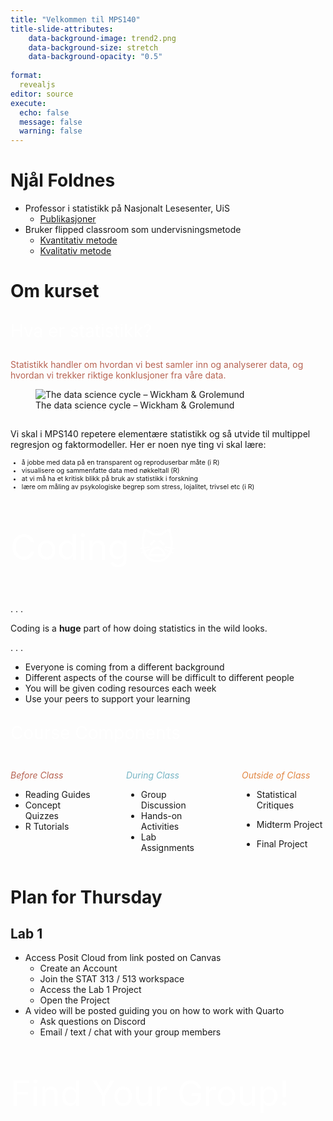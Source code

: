 ```yaml
---
title: "Velkommen til MPS140"
title-slide-attributes:
    data-background-image: trend2.png
    data-background-size: stretch
    data-background-opacity: "0.5"
    
format: 
  revealjs
editor: source
execute: 
  echo: false
  message: false
  warning: false
---
```


# Njål Foldnes

-   Professor i statistikk på Nasjonalt Lesesenter, UiS
    -   [Publikasjoner](https://scholar.google.no/citations?user=KgBUXhUAAAAJ&hl=no)
-   Bruker flipped classroom som undervisningsmetode
    -   [Kvantitativ metode](https://journals.sagepub.com/doi/full/10.1177/1469787415616726) 
    -   [Kvalitativ metode](https://www.tandfonline.com/doi/full/10.1080/13562517.2017.1379481)

# Om kurset

## 

::: {style="font-size: 2em; color: #FFFFFF;"}
Hva er statistikk?
:::

::: {style="color: #b76352;"}
Statistikk handler om hvordan vi best samler inn og analyserer data, og hvordan vi trekker riktige konklusjoner fra våre data.
:::

![The data science cycle -- Wickham & Grolemund](../images/transform.png)

## 

Vi skal i MPS140 repetere elementære statistikk og så utvide til multippel regresjon og faktormodeller. Her er noen nye ting vi skal lære:

::: {style="font-size: 0.75em;"}
-   å jobbe med data på en transparent og reproduserbar måte (i R)
-   visualisere og sammenfatte data med nøkkeltall (R)
-   at vi må ha et kritisk blikk på bruk av statistikk i forskning
-   lære om måling av psykologiske begrep som stress, lojalitet, trivsel etc (i R)
:::

## 

::: {style="font-size: 4em; color: #FFFFFF;"}
Coding 🙀
:::

. . .

Coding is a **huge** part of how doing statistics in the wild looks.

. . .

-   Everyone is coming from a different background
-   Different aspects of the course will be difficult to different people
-   You will be given coding resources each week
-   Use your peers to support your learning

## 

::: {style="font-size: 2em; color: #FFFFFF;"}
Course Components
:::

::: columns
::: {.column width="30%"}
::: {style="color: #b76352;"}
*Before Class*
:::

-   Reading Guides
-   Concept Quizzes
-   R Tutorials
:::

::: {.column width="2%"}
:::

::: {.column width="30%"}
::: {style="color: #76b5c5;"}
*During Class*
:::

-   Group Discussion
-   Hands-on Activities
-   Lab Assignments
:::

::: {.column width="2%"}
:::

::: {.column width="30%"}
::: {style="color: #e28743;"}
*Outside of Class*
:::

-   Statistical Critiques

-   Midterm Project

-   Final Project
:::
:::

##  {background-color="#B6CADA"}

<!-- ::: {style="font-size: 2em; color: #000000;"} -->

<!-- Specifications Based Grading -->

<!-- ::: -->

<!-- ![](images/four_pillars.png) -->

<!-- . . . -->

<!-- ::: {style="color: #000000;"} -->

<!-- Everyone is capable of earning an A! -->

<!-- ::: -->

<!-- ##  {background-color="#B6CADA"} -->

<!-- ::: {style="font-size: 2em; color: #000000;"} -->

<!-- How Smart are You? -->

<!-- ::: -->

<!-- ::: columns -->

<!-- ::: {.column width="30%"} -->

<!-- (2 minutes) -->

<!-- -   Write two *criteria* would you use to *rank* yourself compared to everyone else in this class -->

<!-- ::: -->

<!-- ::: {.column width="2%"} -->

<!-- ::: -->

<!-- ::: {.column width="30%"} -->

<!-- (3 minutes) -->

<!-- -   Talk with the person on your right about the criteria you proposed -->

<!-- ::: -->

<!-- ::: {.column width="2%"} -->

<!-- ::: -->

<!-- ::: {.column width="30%"} -->

<!-- (5 minutes) -->

<!-- -   Share out -->

<!-- -   Person with most vowels in name should be prepared to share! -->

<!-- ::: -->

<!-- ::: -->

<!-- ##  -->

<!-- ::: {style="font-size: 2em; color: #FFFFFF;"} -->

<!-- Cooperative Learning -->

<!-- ::: -->

<!-- is a structured form of small-group learning -->

<!-- . . . -->

<!-- </br> -->

<!-- ::: {style="font-size: 0.85em;"} -->

<!-- -   Roles relate to **how** the work should be done -->

<!--     -   Roles **are not** about breaking up the work intellectually -->

<!-- -   Roles allow each person to contribute to the group in significant ways -->

<!--     -   Each person's participation is necessary to complete the task -->

<!-- ::: -->

<!-- ##  {background-color="#B6CADA"} -->

<!-- ::: {style="font-size: 3em; color: #000000;"} -->

<!-- Group Norms -->

<!-- ::: -->

<!-- ::: columns -->

<!-- ::: {.column width="45%"} -->

<!-- -   Zero tolerance for: racism, sexism, homophobia, transphobia, ageism, ableism -->

<!-- -   Respect one another -->

<!-- -   Intent and impact *both* matter -->

<!-- ::: -->

<!-- ::: {.column width="5%"} -->

<!-- ::: -->

<!-- ::: {.column width="45%"} -->

<!-- -   Non-judgmental -->

<!-- -   Take space, make space -->

<!-- -   Embrace discomfort -->

<!-- -   Make decisions by consensus -->

<!-- ::: -->

<!-- ::: -->

<!-- ##  -->

<!-- ::: {style="font-size: 2em; color: #FFFFFF;"} -->

<!-- How We Learn Together -->

<!-- ::: -->

<!-- ::: columns -->

<!-- ::: {.column width="45%"} -->

<!-- ::: {style="font-size: 0.85em;"} -->

<!-- -   No one is done until everyone is done -->

<!-- -   You have the *right* to ask **anyone** in your group for help -->

<!-- -   You have the *duty* to help **anyone** in your group who asks for help -->

<!-- ::: -->

<!-- ::: -->

<!-- ::: {.column width="5%"} -->

<!-- ::: -->

<!-- ::: {.column width="45%"} -->

<!-- ::: {style="font-size: 0.85em;"} -->

<!-- -   Helping someone means explaining your thinking **not** giving answers or doing the work for them -->

<!-- -   Provide a justification when you make a statement -->

<!-- -   Think and work together -- don't divide up the work -->

<!-- ::: -->

<!-- ::: -->

<!-- ::: -->

<!-- ##  {background-color="#B6CADA"} -->

<!-- ::: {style="font-size: 8em; color: #000000;"} -->

<!-- Break -->

<!-- ::: -->

<!-- #  -->

<!-- ::: {style="font-size: 4.5em;"} -->

<!-- Let's talk about data... -->

<!-- ::: -->

<!-- ##  -->

<!-- ::: {style="font-size: 4em; color: #FFFFFF;"} -->

<!-- Tidy Data -->

<!-- ::: -->

<!-- ![Expected layout of "tidy" datasets](images/tidy-1.png) -->

<!-- ##  -->

<!-- ::: {style="font-size: 2em; color: #FFFFFF;"} -->

<!-- Gender stereotypes in 5-7 year old children -->

<!-- ::: -->

<!-- </br> -->

<!-- ::: {style="font-size: 0.75em;"} -->

<!-- ```{r gender-stereotypes} -->

<!-- #| echo: false -->

<!-- children_gender_stereo[[2]] %>%  -->

<!--   rename(sex = gender) %>%  -->

<!--   sample_n(6) %>% -->

<!--   kable(format = "html") %>%  -->

<!--   kable_styling(bootstrap_options = c("striped", "condensed"),  -->

<!--                 latex_options = "striped") -->

<!-- ``` -->

<!-- ::: -->

<!-- ##  -->

<!-- ::: {style="font-size: 1.5em; color: #FFFFFF;"} -->

<!-- Body girth and skeletal diameter measurements -->

<!-- ::: -->

<!-- ::: {style="font-size: 0.75em;"} -->

<!-- ```{r body-girth} -->

<!-- #| echo: false -->

<!-- bdims %>%  -->

<!--   sample_n(6) %>%  -->

<!--   select(age, wgt, hgt, sex, sho_gi, wai_gi, nav_gi, hip_gi) %>%  -->

<!--   kable() %>%  -->

<!--   kable_styling(bootstrap_options = c("striped", "condensed"),  -->

<!--                 latex_options = "striped") -->

<!-- ``` -->

<!-- ::: -->

<!-- ##  -->

<!-- ::: {style="font-size: 2em; color: #FFFFFF;"} -->

<!-- NBA player of the week -->

<!-- ::: -->

<!-- </br> -->

<!-- ::: {style="font-size: 0.75em;"} -->

<!-- ```{r nba} -->

<!-- #| echo: false -->

<!-- nba %>%  -->

<!--   sample_n(6) %>% -->

<!--   select(Age:Position) %>%  -->

<!--   kable(format = "html") %>%  -->

<!--     kable_styling(bootstrap_options = c("striped", "condensed"),  -->

<!--                 latex_options = "striped") -->

<!-- ``` -->

<!-- ::: -->

<!-- ##  {background-color="#B6CADA"} -->

<!-- ::: {style="font-size: 3em; color: #000000;"} -->

<!-- Your Turn -->

<!-- ::: -->

<!-- ::: {style="font-size: 0.75em;"} -->

<!-- Every year, the US releases to the public a large data set containing information on births recorded in the country. -->

<!-- A total of 13 variables were collected on every birth, including information about: -->

<!-- -   the birth (baby weight, sex of baby, premie status) -->

<!-- -   the pregnancy (hospital visits, length of gestation, ) -->

<!-- -   the birth parent's attributes (age, smoking status, marital status, race) -->

<!-- -   the partner's age -->

<!-- ::: -->

<!-- . . . -->

<!-- ::: {style="color: #b76352;"} -->

<!-- How would you expect this dataframe to look? -->

<!-- ::: -->

<!-- ##  -->

<!-- ::: {style="font-size: 2em;"} -->

<!-- Military Spending -->

<!-- ::: -->

<!-- ::: {style="font-size: 0.75em;"} -->

<!-- ```{r} -->

<!-- #| echo: false -->

<!-- #| label: wide-data -->

<!-- countries <- tibble(Country =  -->

<!--                       c("Sweden",  -->

<!--                         "Norway",  -->

<!--                         "Australia",  -->

<!--                         "USA",  -->

<!--                         "Africa") -->

<!--                     ) -->

<!-- military %>%  -->

<!--   semi_join(countries, by = "Country") %>%  -->

<!--   select(Country, `2010`:`2019`) %>%  -->

<!--   mutate(across(.cols = `2010`:`2019`,  -->

<!--                 .fns = ~ as.numeric(.x) * 100)) %>%  -->

<!--   kable() %>%  -->

<!--   kable_styling(bootstrap_options = c("striped", "condensed"),  -->

<!--                 latex_options = "striped") -->

<!-- ``` -->

<!-- ::: -->

<!-- . . . -->

<!-- </br> -->

<!-- ::: {style="color: #b76352;"} -->

<!-- Do these data satisfy the "tidy" principles? -->

<!-- ::: -->

<!-- ##  -->

<!-- ::: {style="font-size: 2em;"} -->

<!-- Vehicle Efficiency -->

<!-- ::: -->

<!-- ::: {style="font-size: 0.75em;"} -->

<!-- ```{r} -->

<!-- #| echo: false -->

<!-- #| label: row-names -->

<!-- mtcars %>%  -->

<!--   sample_n(size = 4, replace = FALSE) %>%  -->

<!--   kable() %>%  -->

<!--   kable_styling(bootstrap_options = c("striped", "condensed"),  -->

<!--                 latex_options = "striped") -->

<!-- ``` -->

<!-- ::: -->

<!-- . . . -->

<!-- </br> -->

<!-- ::: {style="color: #b76352;"} -->

<!-- Do these data satisfy the "tidy" principles? -->

<!-- ::: -->

<!-- ##  {background-color="#B6CADA"} -->

<!-- ![Artwork by [\@allison_horst](https://twitter.com/allison_horst)](images/tidy-data.jpg) -->

<!-- ##  -->

<!-- ::: {style="font-size: 2em; color: #FFFFFF;"} -->

<!-- Types of Variables -->

<!-- ::: -->

<!-- </br> -->

<!-- ![Diagram of types of variables we will analyze!](images/variables.png) -->

<!-- ##  {background-color="#B6CADA"} -->

<!-- <center>![](images/continuous-discrete.jpeg)</center> -->

<!-- ##  {background-color="#B6CADA"} -->

<!-- ![](images/nominal_ordinal_binary.png) -->

<!-- ##  -->

<!-- ::: {style="font-size: 2em; color: #76b5c5;"} -->

<!-- Your Turn (90-seconds) -->

<!-- ::: -->

<!-- </br> -->

<!-- Write down one example of: -->

<!-- -   a **continuous, numerical** variable -->

<!-- -   a **discrete, numerical** variable -->

<!-- -   an **ordinal, categorical** variable -->

<!-- -   a **regular, categorical** variable -->

<!-- . . . -->

<!-- ::: {style="font-size: 1.5em; color: #e28743;"} -->

<!-- Share out! -->

<!-- ::: -->

<!-- #  {background-color="#B6CADA"} -->

<!-- ::: {style="font-size: 4em; color: #000000;"} -->

<!-- Lab Warm-up -->

<!-- ::: -->

<!-- ##  -->

<!-- ::: {style="font-size: 2em; color: #FFFFFF;"} -->

<!-- Data Types in `R` -->

<!-- ::: -->

<!-- ```{r} -->

<!-- #| echo: false -->

<!-- births_small <- births14  %>%  -->

<!--   mutate(sex = as.factor(sex)) %>%  -->

<!--   select(-visits, -mature, -marital)  -->

<!-- ``` -->

<!-- ::: {style="font-size: 0.75em;"} -->

<!-- ```{r} -->

<!-- #| echo: true -->

<!-- #| code-line-numbers: false -->

<!-- glimpse(births_small) -->

<!-- ``` -->

<!-- ::: -->

<!-- ::: columns -->

<!-- ::: {.column width="45%"} -->

<!-- What do you think `dbl` means? -->

<!-- How is that different from `int`? -->

<!-- ::: -->

<!-- ::: {.column width="5%"} -->

<!-- ::: -->

<!-- ::: {.column width="45%"} -->

<!-- What does `chr` mean? -->

<!-- How might it differ from `fct`? -->

<!-- ::: -->

<!-- ::: -->

<!-- # Other Foundational Concepts -->

<!-- ##  -->

<!-- ::: {style="font-size: 2em; color: #FFFFFF;"} -->

<!-- Types of Studies -->

<!-- ::: -->

<!-- ::: columns -->

<!-- ::: {.column width="40%"} -->

<!-- *Experiment* -->

<!-- -   randomization -->

<!-- -   replication -->

<!-- -   controlling -->

<!-- -   blocking -->

<!-- ::: -->

<!-- ::: {.column width="5%"} -->

<!-- ::: -->

<!-- ::: {.column width="55%"} -->

<!-- *Observational Study* -->

<!-- -   collect data in a way that does not directly interfere with how the data arise -->

<!-- ::: -->

<!-- ::: -->

<!-- ##  -->

<!-- ::: {style="font-size: 2em; color: #FFFFFF;"} -->

<!-- Relationships Between Variables -->

<!-- ::: -->

<!-- </br> -->

<!-- explanatory variable $\rightarrow$ *might affect* $\rightarrow$ response variable -->

<!-- . . . -->

<!-- -   If two variables are not associated, then they are said to be **independent**. -->

<!-- -   If two variables are associated, then they are said to be **dependent**. -->

<!-- ##  -->

<!-- ::: {style="font-size: 2em; color: #FFFFFF;"} -->

<!-- Causal Inference -->

<!-- ::: -->

<!-- </br> -->

<!-- association $\neq$ causation -->

<!-- </br> -->

<!-- . . . -->

<!-- What do you need to say that the explanatory variable [*causes*]{style="color: #e28743;"} a change in the response variable? -->

# Plan for Thursday

## Lab 1

-   Access Posit Cloud from link posted on Canvas
    -   Create an Account
    -   Join the STAT 313 / 513 workspace
    -   Access the Lab 1 Project
    -   Open the Project
-   A video will be posted guiding you on how to work with Quarto
    -   Ask questions on Discord
    -   Email / text / chat with your group members

## 

::: {style="font-size: 4em; color: #FFFFFF;"}
Find Your Group!
:::
